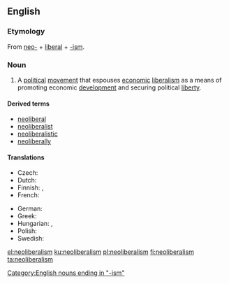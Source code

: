 ==English==
{{wikipedia}}

===Etymology===
From [[neo-]] + [[liberal]] + [[-ism]].

===Noun===
{{en-noun|-}}

# A [[political]] [[movement]] that espouses [[economic]] [[liberalism]] as a means of promoting economic [[development]] and securing political [[liberty]].

====Derived terms====
* [[neoliberal]]
* [[neoliberalist]]
* [[neoliberalistic]]
* [[neoliberally]]

====Translations====
{{trans-top|political movement}}
* Czech: {{t-|cs|neoliberalizmus|m}}
* Dutch: {{t+|nl|neoliberalisme|n}}
* Finnish: {{t-|fi|neoliberalismi}}, {{t-|fi|uusliberalismi}}
* French: {{t+|fr|néolibéralisme|m}}
{{trans-mid}}
* German: {{t+|de|Neoliberalismus|m}}
* Greek: {{t|el|νεοφιλελευθερισμός|m|tr=neofileleftherismós|sc=Grek}}
* Hungarian: {{t+|hu|neoliberalizmus}}, {{t-|hu|újliberalizmus}}
* Polish: {{t-|pl|neoliberalizm|m}}
* Swedish: {{t-|sv|nyliberalism|n}}
{{trans-bottom}}

[[Category:English nouns ending in "-ism"]]

[[el:neoliberalism]]
[[ku:neoliberalism]]
[[pl:neoliberalism]]
[[fi:neoliberalism]]
[[ta:neoliberalism]]